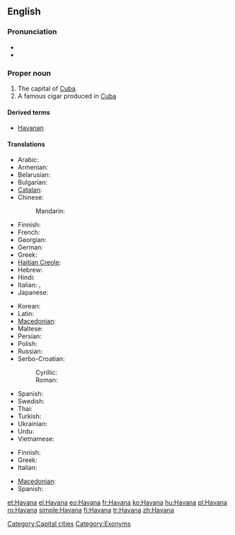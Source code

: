 {{wikipedia}}
==English==

===Pronunciation===
* {{IPA|/həˈvænə/}}
* {{rhymes|ænə}}

===Proper noun===
{{en-proper noun}}

# The capital of [[Cuba]].
# A famous cigar produced in [[Cuba]]

====Derived terms====
* [[Havanan]]

====Translations====
{{trans-top|capital}}
* Arabic: {{t|ar|هافانا|f|tr=hafaanaa, havaanaa}}
* Armenian: {{t-|hy|Հավանա|tr=Havana}}
* Belarusian: {{t-|be|Гавана|f|tr=Havána|xs=Belarusian}}
* Bulgarian: {{t|bg|Хавана|f|tr=Havána}}
* [[Catalan]]: {{t|ca|L'Havana}}
* Chinese:
*: Mandarin: {{t|cmn|哈瓦那|tr=Hāwǎnà|sc=Hani}}
* Finnish: {{t+|fi|Havanna}}
* French: {{t+|fr|La Havane|f}}
* Georgian: {{t|ka|ჰავანა|tr=havana|sc=Geor|xs=Georgian}}
* German: {{t+|de|Havanna|f}}
* Greek: {{t+|el|Αβάνα|f|tr=Avána}}
* [[Haitian Creole]]: {{tø|ht|La Av&agrave;n}}
* Hebrew: {{t|he|הוואנה}}
* Hindi: {{t|hi|हवाना|tr=havānā|xs=Hindi}}
* Italian: {{t|it|L'Avana|f}}, {{t|it|L'Havana|f}}
* Japanese: {{t|ja|ハバナ|tr=Habana}}
{{trans-mid}}
* Korean: {{t-|ko|아바나|tr=Abana|sc=Hang}}
* Latin: {{t-|la|Avana}}
* [[Macedonian]]: {{t|mk|Хавана|f|tr=Havána}}
* Maltese: {{t|mt|Ħavana|alt=il-Ħavana|xs=Maltese}}
* Persian: {{t|fa|هاوانا|tr=Hâvânâ}}
* Polish: {{t+|pl|Hawana|f}}
* Russian: {{t-|ru|Гавана|f|tr=Gavána}}
* Serbo-Croatian:
*: Cyrillic: {{t|sh|Хавана|f|sc=Cyrl|xs=Serbo-Croatian}}
*: Roman: {{t|sh|Havana|f|xs=Serbo-Croatian}}
* Spanish: {{t-|es|la Habana|f}}
* Swedish: {{t-|sv|Havanna}}
* Thai: {{t|th|ฮาวานา|tr=haawaanaa}}
* Turkish: {{t|tr|Havana}}
* Ukrainian: {{t-|uk|Гавана|f|tr=Havána|xs=Ukrainian}}
* Urdu: {{t|ur|ہوانا|tr=havānā|xs=Urdu}}
* Vietnamese: {{t|vi|La Habana|xs=Vietnamese}}
{{trans-bottom}}

{{trans-top|cigar}}
* Finnish: {{t-|fi|havannalainen}}
* Greek: {{t-|el|πούρα Αβάνας}}
* Italian: {{t+|it|avana|m}}
{{trans-mid}}
* [[Macedonian]]: {{t|mk|хаванска пура|f|tr=hávanska púra}}
* Spanish: {{t+|es|habano|m}}
{{trans-bottom}}

[[Category:Capital cities]]
[[Category:Exonyms]]

[[et:Havana]]
[[el:Havana]]
[[eo:Havana]]
[[fr:Havana]]
[[ko:Havana]]
[[hu:Havana]]
[[pl:Havana]]
[[ro:Havana]]
[[simple:Havana]]
[[fi:Havana]]
[[tr:Havana]]
[[zh:Havana]]